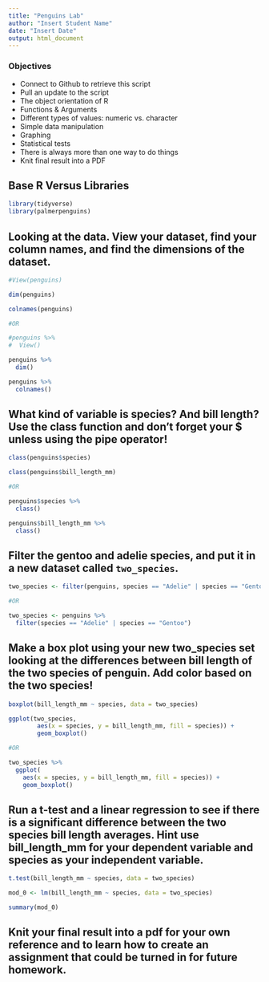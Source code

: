 ```yaml
---
title: "Penguins Lab"
author: "Insert Student Name"
date: "Insert Date"
output: html_document
---
```


### Objectives
- Connect to Github to retrieve this script
- Pull an update to the script
- The object orientation of R
- Functions & Arguments
- Different types of values: numeric vs. character
- Simple data manipulation
- Graphing
- Statistical tests
- There is always more than one way to do things
- Knit final result into a PDF

## Base R Versus Libraries

```r
library(tidyverse)
library(palmerpenguins)
```

## Looking at the data. View your dataset, find your column names, and find the dimensions of the dataset.

```r
#View(penguins)

dim(penguins)

colnames(penguins)

#OR

#penguins %>% 
#  View()

penguins %>% 
  dim()

penguins %>% 
  colnames()

```

## What kind of variable is species?  And bill length? Use the class function and don't forget your $ unless using the pipe operator!

```r
class(penguins$species)

class(penguins$bill_length_mm)

#OR 

penguins$species %>% 
  class()

penguins$bill_length_mm %>% 
  class()
```


## Filter the gentoo and adelie species, and put it in a new dataset called `two_species`.

```r
two_species <- filter(penguins, species == "Adelie" | species == "Gentoo")

#OR 

two_species <- penguins %>% 
  filter(species == "Adelie" | species == "Gentoo")
```

## Make a box plot using your new two_species set looking at the differences between bill length of the two species of penguin. Add color based on the two species!

```r
boxplot(bill_length_mm ~ species, data = two_species) 

ggplot(two_species, 
        aes(x = species, y = bill_length_mm, fill = species)) +
        geom_boxplot()

#OR 

two_species %>% 
  ggplot(
    aes(x = species, y = bill_length_mm, fill = species)) + 
    geom_boxplot()
```

## Run a t-test and a linear regression to see if there is a significant difference between the two species bill length averages. Hint use bill_length_mm for your dependent variable and species as your independent variable. 

```r
t.test(bill_length_mm ~ species, data = two_species)

mod_0 <- lm(bill_length_mm ~ species, data = two_species)

summary(mod_0)
```

## Knit your final result into a pdf for your own reference and to learn how to create an assignment that could be turned in for future homework.